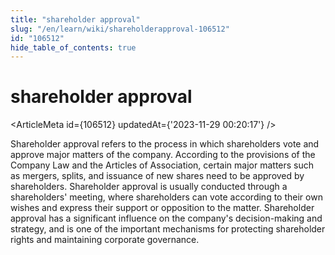 ```yaml
---
title: "shareholder approval"
slug: "/en/learn/wiki/shareholderapproval-106512"
id: "106512"
hide_table_of_contents: true
---
```



# shareholder approval

<ArticleMeta id={106512} updatedAt={'2023-11-29 00:20:17'} />
<div className='border-solid border-b border-t-0 my-4 border-[var(--ifm-color-gray-300)]' />

Shareholder approval refers to the process in which shareholders vote and approve major matters of the company. According to the provisions of the Company Law and the Articles of Association, certain major matters such as mergers, splits, and issuance of new shares need to be approved by shareholders. Shareholder approval is usually conducted through a shareholders' meeting, where shareholders can vote according to their own wishes and express their support or opposition to the matter. Shareholder approval has a significant influence on the company's decision-making and strategy, and is one of the important mechanisms for protecting shareholder rights and maintaining corporate governance.
